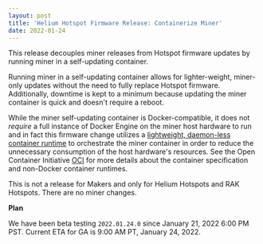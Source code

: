 ```yaml
---
layout: post
title: 'Helium Hotspot Firmware Release: Containerize Miner'
date: 2022-01-24
---
```


This release decouples miner releases from Hotspot firmware updates by running miner in a
self-updating container.

Running miner in a self-updating container allows for lighter-weight, miner-only updates without the
need to fully replace Hotspot firmware. Additionally, downtime is kept to a minimum because updating
the miner container is quick and doesn't require a reboot.

While the miner self-updating container is Docker-compatible, it does not _require_ a full instance
of Docker Engine on the miner host hardware to run and in fact this firmware change utilizes a
[lightweight, daemon-less container runtime](https://podman.io/) to orchestrate the miner container
in order to reduce the unnecessary consumption of the host hardware's resources. See the Open
Container Initiative [OCI](https://opencontainers.org/about/overview/) for more details about the
container specification and non-Docker container runtimes.

This is not a release for Makers and only for Helium Hotspots and RAK Hotspots. There are no miner
changes.

**Plan**

We have been beta testing `2022.01.24.0` since January 21, 2022 6:00 PM PST. Current ETA for GA is
9:00 AM PT, January 24, 2022.
